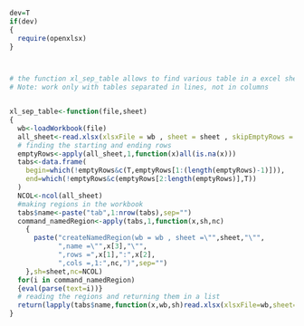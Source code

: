 
```r
dev=T
if(dev)
{
  require(openxlsx)
}



# the function xl_sep_table allows to find various table in a excel sheet and to separate them, it then store them in a list which is the return of the function.
# Note: work only with tables separated in lines, not in columns


xl_sep_table<-function(file,sheet)
{
  wb<-loadWorkbook(file)
  all_sheet<-read.xlsx(xlsxFile = wb , sheet = sheet , skipEmptyRows = F , skipEmptyCols = F , colNames = F )
  # finding the starting and ending rows
  emptyRows<-apply(all_sheet,1,function(x)all(is.na(x)))
  tabs<-data.frame(
    begin=which(!emptyRows&c(T,emptyRows[1:(length(emptyRows)-1)])),
    end=which(!emptyRows&c(emptyRows[2:length(emptyRows)],T))
  )
  NCOL<-ncol(all_sheet)
  #making regions in the workbook
  tabs$name<-paste("tab",1:nrow(tabs),sep="")
  command_namedRegion<-apply(tabs,1,function(x,sh,nc)
    {
      paste("createNamedRegion(wb = wb , sheet =\"",sheet,"\"",
            ",name =\"",x[3],"\"",
            ",rows =",x[1],":",x[2],
            ",cols =,1:",nc,")",sep="")
    },sh=sheet,nc=NCOL)
  for(i in command_namedRegion)
  {eval(parse(text=i))}
  # reading the regions and returning them in a list
  return(lapply(tabs$name,function(x,wb,sh)read.xlsx(xlsxFile=wb,sheet=sh,namedRegion = x),wb=wb,sh=sheet))
}
```